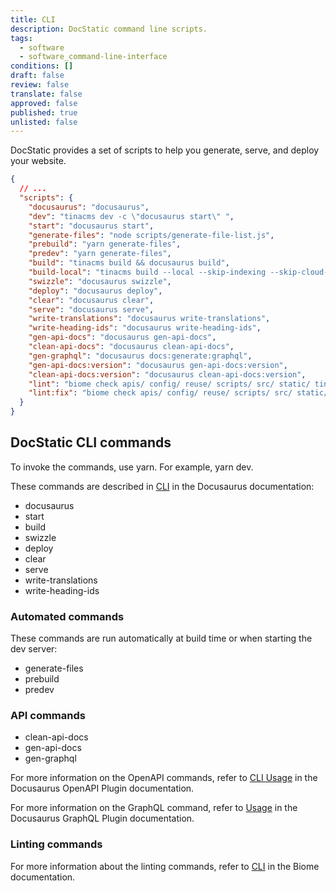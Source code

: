 ```yaml
---
title: CLI
description: DocStatic command line scripts.
tags:
  - software
  - software_command-line-interface
conditions: []
draft: false
review: false
translate: false
approved: false
published: true
unlisted: false
---
```


DocStatic provides a set of scripts to help you generate, serve, and deploy your website.

```json
{
  // ...
  "scripts": {
    "docusaurus": "docusaurus",
    "dev": "tinacms dev -c \"docusaurus start\" ",
    "start": "docusaurus start",
    "generate-files": "node scripts/generate-file-list.js",
    "prebuild": "yarn generate-files",
    "predev": "yarn generate-files",
    "build": "tinacms build && docusaurus build",
    "build-local": "tinacms build --local --skip-indexing --skip-cloud-checks && docusaurus build",
    "swizzle": "docusaurus swizzle",
    "deploy": "docusaurus deploy",
    "clear": "docusaurus clear",
    "serve": "docusaurus serve",
    "write-translations": "docusaurus write-translations",
    "write-heading-ids": "docusaurus write-heading-ids",
    "gen-api-docs": "docusaurus gen-api-docs",
    "clean-api-docs": "docusaurus clean-api-docs",
    "gen-graphql": "docusaurus docs:generate:graphql",
    "gen-api-docs:version": "docusaurus gen-api-docs:version",
    "clean-api-docs:version": "docusaurus clean-api-docs:version",
    "lint": "biome check apis/ config/ reuse/ scripts/ src/ static/ tina/",
    "lint:fix": "biome check apis/ config/ reuse/ scripts/ src/ static/ tina/ --fix"
  }
}
```

## DocStatic CLI commands

To invoke the commands, use yarn. For example, yarn dev.

These commands are described in [CLI](https://docusaurus.io/docs/cli) in the Docusaurus documentation:

* docusaurus
* start
* build
* swizzle
* deploy
* clear
* serve
* write-translations
* write-heading-ids

### Automated commands

These commands are run automatically at build time or when starting the dev server:

* generate-files
* prebuild
* predev

### API commands

* clean-api-docs
* gen-api-docs
* gen-graphql

For more information on the OpenAPI commands, refer to [CLI Usage](https://github.com/PaloAltoNetworks/docusaurus-openapi-docs?tab=readme-ov-file#cli-usage) in the Docusaurus OpenAPI Plugin documentation.

For more information on the GraphQL command, refer to [Usage](https://github.com/Zhouzi/docusaurus-graphql-plugin?tab=readme-ov-file#usage) in the Docusaurus GraphQL Plugin documentation.

### Linting commands

For more information about the linting commands, refer to [CLI](https://biomejs.dev/reference/cli/) in the Biome documentation.
